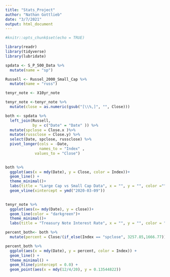 ```yaml
---
title: "Stats_Project"
author: "Nathan Gottlieb"
date: "3/7/2021"
output: html_document
---
```


```r
#knitr::opts_chunk$set(echo = TRUE)
```

```r
library(readr)
library(tidyverse)
library(lubridate)
```


```r
spdata <- S_P_500_Data %>%
  mutate(name = "sp")
```

```r
Russell <- Russel_2000_Small_Cap %>%
  mutate(name = "russ")
```

```r
tenyr_note <- X10yr_note 
```

```r
tenyr_note <-tenyr_note %>% 
  mutate(close = as.numeric(gsub("[\\%,]", "", Close)))
```

```r
both <- spdata %>%
  left_join(Russell,
            by = c("Date" = "Date" )) %>%
  mutate(spclose = Close.x )%>%
  mutate(russclose = Close.y) %>%
  select(Date, spclose, russclose) %>%
  pivot_longer(cols = -Date,
               names_to = "Index" ,
             values_to = "Close") 
  
```

```r
both %>%
  ggplot(aes(x = mdy(Date), y = Close, color = Index))+
  geom_line() +
  theme_minimal()+
  labs(title = "Large Cap vs Small Cap Data", x = "", y = "", color ="", caption = "The Black line represents COVID Shutdown") + 
  geom_vline(xintercept = ymd("2020-03-09"))
  
```

```r
tenyr_note %>%
  ggplot(aes(x= mdy(Date), y = close))+
  geom_line(color = "darkgreen")+
  theme_minimal()+
  labs(title = "Treasury Note Interest Rate", x = "", y = "", color = "")
```
```r
percent_both<- both %>% 
  mutate(percent = Close/(if_else(Index == "spclose", 3257.85,1666.77))-1)
```

```r
percent_both %>% 
  ggplot(aes(x = mdy(Date), y = percent, color = Index)) +
  geom_line() +
  theme_minimal() +
  geom_hline(yintercept = 0.0) +
  geom_point(aes(x = mdy(12/4/20), y = 0.13544822))
```
